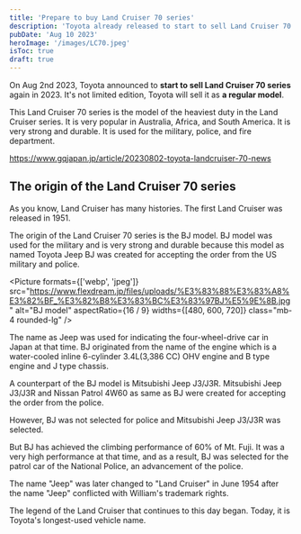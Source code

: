 ```yaml
---
title: 'Prepare to buy Land Cruiser 70 series'
description: 'Toyota already released to start to sell Land Cruiser 70 series in 2023. I want to buy it.'
pubDate: 'Aug 10 2023'
heroImage: '/images/LC70.jpeg'
isToc: true
draft: true
---
```



On Aug 2nd 2023, Toyota announced to **start to sell Land Cruiser 70 series** again in 2023. It's not limited edition, Toyota will sell it as **a regular model**.

This Land Cruiser 70 series is the model of the heaviest duty in the Land Cruiser series. It is very popular in Australia, Africa, and South America. It is very strong and durable. It is used for the military, police, and fire department.

https://www.gqjapan.jp/article/20230802-toyota-landcruiser-70-news

## The origin of the Land Cruiser 70 series

As you know, Land Cruiser has many histories. The first Land Cruiser was released in 1951.

The origin of the Land Cruiser 70 series is the BJ model. BJ model was used for the military and is very strong and durable because this model as named Toyota Jeep BJ was created for accepting the order from the US military and police.

<Picture
  formats={['webp', 'jpeg']}
  src="https://www.flexdream.jp/files/uploads/%E3%83%88%E3%83%A8%E3%82%BF_%E3%82%B8%E3%83%BC%E3%83%97BJ%E5%9E%8B.jpg"
  alt="BJ model"
  aspectRatio={16 / 9}
  widths={[480, 600, 720]}
  class="mb-4 rounded-lg"
/>

The name as Jeep was used for indicating the four-wheel-drive car in Japan at that time.
BJ originated from the name of the engine which is a water-cooled inline 6-cylinder 3.4L(3,386 CC) OHV engine and B type engine and J type chassis.

A counterpart of the BJ model is Mitsubishi Jeep J3/J3R. Mitsubishi Jeep J3/J3R and Nissan Patrol 4W60 as same as BJ were created for accepting the order from the police.

However, BJ was not selected for police and Mitsubishi Jeep J3/J3R was selected.

But BJ has achieved the climbing performance of 60% of Mt. Fuji. It was a very high performance at that time, and as a result, BJ was selected for the patrol car of the National Police, an advancement of the police.

The name "Jeep" was later changed to "Land Cruiser" in June 1954 after the name "Jeep" conflicted with William's trademark rights.

The legend of the Land Cruiser that continues to this day began. Today, it is Toyota's longest-used vehicle name.
